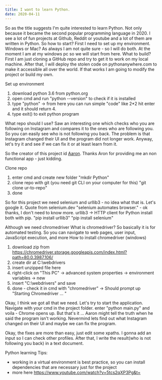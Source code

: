 ```yaml
---
title: I want to learn Python.
date: 2020-04-11
---
```


So as the title suggests I'm quite interested to learn Python. Not only because it became the second popular programming language in 2020. I see a lot of fun projects at Github, Reddit or youtube and a lot of them are written in Python.
So how to start? 
First I need to set up my environment. Windows or Mac? As always I am not quite sure - so I will do both. At the moment I am at my windows pc so we will start from here.
What to build?
First I am just cloning a GitHub repo and try to get it to work on my local machine. After that, I will deploy the stolen code on pythonanywhere.com to make it accessible all over the world. If that works I am going to modify the project or build my own.

Set up environment
1. download python 3.6 from python.org
2. open cmd and run "python --version" to check if it is installed
3. type "python" -> from here you can run simple "code" like 2*2 hit enter and it should return 4.
4. type exit() to exit python program

What repo should I use? Saw an interesting one which checks who you are following on Instagram and compares it to the ones who are following you. So you can easily see who is not following you back.
The problem is that Instagram changed their UI and the program did not longer work. Anyway, let's try it and see if we can fix it or at least learn from it.

So the creator of this project id <a href="https://github.com/aj-4" target="_blank">Aaron</a>. Thanks Aron for providing me an non functional app - just kidding.

Clone repo
1. enter cmd and create new folder "mkdir Python"
2. clone repo with git (you need git CLI on your computer for this) "git clone ur-to-repo"
3. done

So for this project we need selenium and urllib3 - no idea what that is. Let's google it.
Quote from selenium.dev "selenium automates browser." - ok thanks, I don't need to know more.
urllib3 -> HTTP client for Python 
install both with pip. "pip install urllib3" "pip install selenium"

Although we need chromedriver 
What is chromedriver? 
So basically it is for automated testing. So you can navigate to web pages, user input, JavaScript execution, and more
How to install chromedriver (windows)
1. download zip from https://chromedriver.storage.googleapis.com/index.html?path=80.0.3987.106/
2. create dir at C:\webdrivers
3. insert unzipped file here
4. right-click on "This PC" -> advanced system properties -> environment variables -> new 
5. insert "C:\webdrivers" and save
6. done - check it in cmd with "chromedriver" -> Should prompt up "Starting Chromedriver ... "

Okay, I think we got all that we need. Let's try to start the application.
Navigate with your cmd in the project folder. enter "python main.py" and voila - Chrome opens up. But that's it ... Aaron might tell the truth when he said the program isn't working. 
Nevermind lets find out what Instagram changed on their UI and maybe we can fix the program.

Okay, the fixes are more than easy, just edit some xpaths. 
I gonna add an input so I can check other profiles. After that, I write the result(who is not following you back) in a text document.

Python learning Tips:
- working in a virtual environment is best practice, so you can install dependencies that are necessary just for the project
- more here https://www.youtube.com/watch?v=5tcs2qXP3Pg&t=

